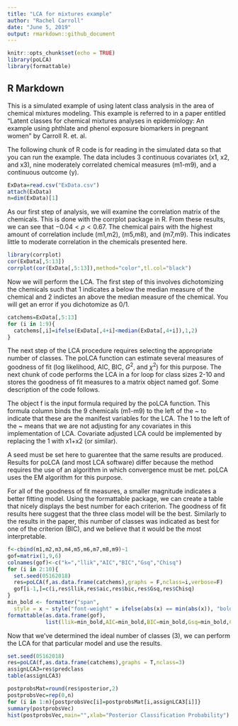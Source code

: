 ---
title: "LCA for mixtures example"
author: "Rachel Carroll"
date: "June 5, 2019"
output: rmarkdown::github_document
---

```{r setup, include=FALSE}
knitr::opts_chunk$set(echo = TRUE)
library(poLCA)
library(formattable)
```

## R Markdown

This is a simulated example of using latent class analysis in the area of chemical mixtures modeling. This example is referred to in a paper entitled "Latent classes for chemical mixtures analyses in epidemiology: An example using phthlate and phenol exposure biomarkers in pregnant women" by Carroll R. et. al. 

The following chunk of R code is for reading in the simulated data so that you can run the example. The data includes 3 continuous covariates (x1, x2, and x3), nine moderately correlated chemical measures (m1-m9), and a continuous outcome (y).

```{r}
ExData=read.csv("ExData.csv")
attach(ExData)
n=dim(ExData)[1]
```

As our first step of analysis, we will examine the correlation matrix of the chemicals. This is done with the corrplot package in R. From these results, we can see that $-0.04 \lt \rho \lt 0.67$. The chemical pairs with the highest amount of correlation include (m1,m2), (m5,m8), and (m7,m9). This indicates little to moderate correlation in the chemicals presented here. 


```{r}
library(corrplot)
cor(ExData[,5:13])
corrplot(cor(ExData[,5:13]),method="color",tl.col="black")

```

Now we will perform the LCA. The first step of this involves dichotomizing the chemicals such that 1 indicates a below the median measure of the chemical and 2 indictes an above the median measure of the chemical. You will get an error if you dichotomize as 0/1.

```{r}
catchems=ExData[,5:13]
for (i in 1:9){
  catchems[,i]=ifelse(ExData[,4+i]<median(ExData[,4+i]),1,2)
}
```

The next step of the LCA procedure requires selecting the appropriate number of classes. The poLCA function can estimate several measures of goodness of fit (log likelihood, AIC, BIC, $G^2$, and $\chi^2$) for this purpose. The next chunk of code performs the LCA in a for loop for class sizes 2-10 and stores the goodness of fit measures to a matrix object named gof. Some description of the code follows.

The object f is the input formula required by the poLCA function. This formula column binds the 9 chemicals (m1-m9) to the left of the ~ to indicate that these are the manifest variables for the LCA. The 1 to the left of the ~ means that we are not adjusting for any covariates in this implementation of LCA. Covariate adjusted LCA could be implemented by replacing the 1 with x1+x2 (or similar).

A seed must be set here to guarentee that the same results are produced. Results for poLCA (and most LCA software) differ because the method requires the use of an algorithm in which convergence must be met. poLCA uses the EM algorithm for this purpose.

For all of the goodness of fit measures, a smaller magnitude indicates a better fitting model. Using the formattable package, we can create a table that nicely displays the best number for each criterion. The goodness of fit results here suggest that the three class model will be the best. Similarly to the results in the paper, this number of classes was indicated as best for one of the criterion (BIC), and we believe that it would be the most interpretable.

```{r}
f<-cbind(m1,m2,m3,m4,m5,m6,m7,m8,m9)~1
gof=matrix(1,9,6)
colnames(gof)<-c("k=","llik","AIC","BIC","Gsq","Chisq")
for (i in 2:10){
  set.seed(05162018)
  res=poLCA(f,as.data.frame(catchems),graphs = F,nclass=i,verbose=F)
  gof[i-1,]=c(i,res$llik,res$aic,res$bic,res$Gsq,res$Chisq)
}
min_bold <- formatter("span", 
  style = x ~ style("font-weight" = ifelse(abs(x) == min(abs(x)), "bold", NA)))
formattable(as.data.frame(gof),
            list(llik=min_bold,AIC=min_bold,BIC=min_bold,Gsq=min_bold,Chisq=min_bold))
```
Now that we've determined the ideal number of classes (3), we can perform the LCA for that particular model and use the results. 

```{r}
set.seed(05162018)
res=poLCA(f,as.data.frame(catchems),graphs = T,nclass=3)
assignLCA3=res$predclass
table(assignLCA3)
```



```{r}
postprobsMat=round(res$posterior,2)
postprobsVec=rep(0,n)
for (i in 1:n){postprobsVec[i]=postprobsMat[i,assignLCA3[i]]}
summary(postprobsVec)
hist(postprobsVec,main="",xlab="Posterior Classification Probability")
```